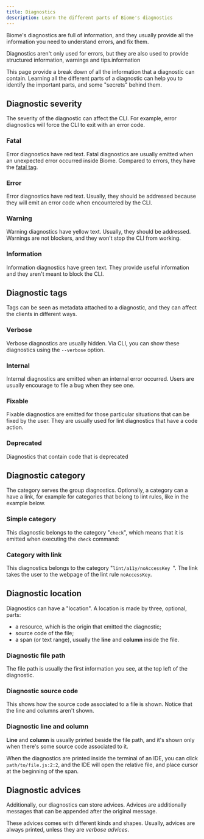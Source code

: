 ```yaml
---
title: Diagnostics
description: Learn the different parts of Biome's diagnostics
---
```


Biome's diagnostics are full of information, and they usually provide all the information you need to understand errors, and fix them.

Diagnostics aren't only used for errors, but they are also used to provide structured information, warnings and tips.information

This page provide a break down of all the information that a diagnostic can contain. Learning all the different parts of a diagnostic can help you to identify the important parts, and some "secrets" behind them.

## Diagnostic severity

The severity of the diagnostic can affect the CLI. For example, error diagnostics will force the CLI to exit with an error code.

### Fatal

Error diagnostics have red text. Fatal diagnostics are usually emitted when an unexpected error occurred inside Biome. Compared to errors, they have the [fatal tag](#diagnostic-tags).

<DiagnosticFatal />

### Error

Error diagnostics have red text. Usually, they should be addressed because they will emit an error code when encountered by the CLI.

<DiagnosticError />

### Warning

Warning diagnostics have yellow text. Usually, they should be addressed. Warnings are not blockers, and they won't stop the CLI from working.

<DiagnosticWarning />

### Information

Information diagnostics have green text. They provide useful information and they aren't meant to block the CLI.

<DiagnosticInformation />

## Diagnostic tags

Tags can be seen as metadata attached to a diagnostic, and they can affect the clients in different ways.

### Verbose

Verbose diagnostics are usually hidden. Via CLI, you can show these diagnostics using the `--verbose` option.

<DiagnosticVerbose />

### Internal

Internal diagnostics are emitted when an internal error occurred. Users are usually encourage to file a bug when they see one.

<DiagnosticInternal />

### Fixable

Fixable diagnostics are emitted for those particular situations that can be fixed by the user. They are usually used for lint diagnostics that have a code action.

<DiagnosticFixable />

### Deprecated

Diagnostics that contain code that is deprecated

<DiagnosticDeprecated />

## Diagnostic category

The category serves the group diagnostics. Optionally, a category can a have a link, for example for categories that belong to lint rules, like in the example below.

### Simple category

This diagnostic belongs to the category "`check`", which means that it is emitted when executing the `check` command:

<DiagnosticCategorySimple />

### Category with link

This diagnostics belongs to the category "`lint/a11y/noAccessKey `". The link takes the user to the webpage of the lint rule `noAccessKey`.

<DiagnosticCategoryLink />

## Diagnostic location

Diagnostics can have a "location". A location is made by three, optional, parts:
- a resource, which is the origin that emitted the diagnostic;
- source code of the file;
- a span (or text range), usually the **line** and **column** inside the file.

### Diagnostic file path

The file path is usually the first information you see, at the top left of the diagnostic.

<DiagnosticLocFile />

### Diagnostic source code

This shows how the source code associated to a file is shown. Notice that the line and columns aren't shown.

<DiagnosticLocFrame />

### Diagnostic line and column

**Line** and **column** is usually printed beside the file path, and it's shown only when there's some source code associated to it.

<DiagnosticLocAll />

When the diagnostics are printed inside the terminal of an IDE, you can click `path/to/file.js:2:2`, and the IDE will open the relative file, and place cursor at the beginning of the span.

<DiagnosticLocMultiline />

## Diagnostic advices

Additionally, our diagnostics can store advices. Advices are additionally messages that can be appended after the original message.

These advices comes with different kinds and shapes. Usually, advices are always printed, unless they are _verbose advices_.

<DiagnosticWithAdvice />
